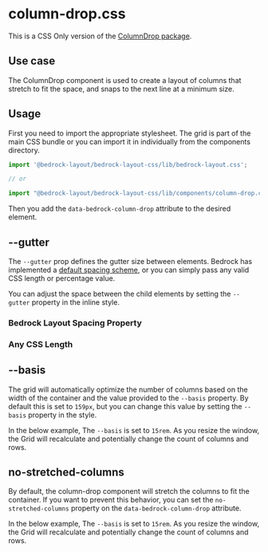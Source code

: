 

<Meta title="CSS Only/components/column-drop.css" />

# column-drop.css

This is a CSS Only version of the [ColumnDrop package](/?path=/docs/components-columndrop--api).

## Use case

The ColumnDrop component is used to create a layout of columns that stretch to fit the space, and snaps to the next line at a minimum size.

## Usage

First you need to import the appropriate stylesheet. The grid is part of the main CSS bundle or you can import it in individually from the components directory.

```javascript
import '@bedrock-layout/bedrock-layout-css/lib/bedrock-layout.css';

// or

import "@bedrock-layout/bedrock-layout-css/lib/components/column-drop.css";
```

Then you add the `data-bedrock-column-drop` attribute to the desired element.

## --gutter

The `--gutter` prop defines the gutter size between elements. Bedrock has implemented a [default spacing scheme](css-only-components-spacing-properties-css--page), or you can simply pass any valid CSS length or percentage value.

You can adjust the space between the child elements by setting the `--gutter` property in the inline style.

<Canvas withToolbar withSource="open">
  <Story name="--gutter">
    <h3>Bedrock Layout Spacing Property</h3>
    <div
      data-bedrock-column-drop
      style={{ "--gutter": "var(--space-md)", "--minItemWidth": "25rem" }}
    >
      <Box />
      <Box />
      <Box />
      <Box />
      <Box />
      <Box />
      <Box />
    </div>
    <h3>Any CSS Length</h3>
    <div
      data-bedrock-column-drop
      style={{ "--gutter": "2rem", "--minItemWidth": "25rem" }}
    >
      <Box />
      <Box />
      <Box />
      <Box />
      <Box />
      <Box />
      <Box />
    </div>
  </Story>
</Canvas>

## --basis

The grid will automatically optimize the number of columns based on the width of the container and the value provided to the `--basis` property. By default this is set to `159px`, but you can change this value by setting the `--basis` property in the style.

In the below example, The `--basis` is set to `15rem`. As you resize the window, the Grid will recalculate and potentially change the count of columns and rows.

<Canvas withToolbar withSource="open">
  <Story name="--basis">
    <div
      data-bedrock-column-drop
      style={{ "--gutter": "1rem", "--basis": "15rem" }}
    >
      <Box />
      <Box />
      <Box />
      <Box />
      <Box />
      <Box />
      <Box />
      <Box />
    </div>
  </Story>
</Canvas>

## no-stretched-columns

By default, the column-drop component will stretch the columns to fit the container. If you want to prevent this behavior, you can set the `no-stretched-columns` property on the `data-bedrock-column-drop` attribute.

In the below example, The `--basis` is set to `15rem`. As you resize the window, the Grid will recalculate and potentially change the count of columns and rows.

<Canvas withToolbar withSource="open">
  <Story name="no-stretched-columns">
    <div
      data-bedrock-column-drop="no-stretched-columns"
      style={{ "--gutter": "1rem", "--basis": "15rem" }}
    >
      <Box />
      <Box />
      <Box />
      <Box />
      <Box />
      <Box />
      <Box />
      <Box />
    </div>
  </Story>
</Canvas>

